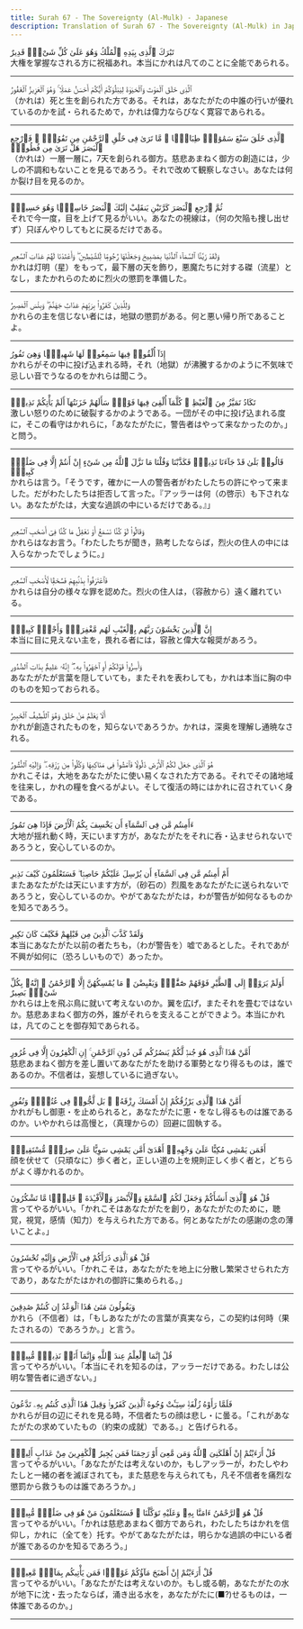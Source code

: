 ```yaml
---
title: Surah 67 - The Sovereignty (Al-Mulk) - Japanese
description: Translation of Surah 67 - The Sovereignty (Al-Mulk) in Japanese
---
```





<Aside type="quran" title="1">
تَبَٰرَكَ ٱلَّذِى بِيَدِهِ ٱلْمُلْكُ وَهُوَ عَلَىٰ كُلِّ شَىْءٍۢ قَدِيرٌ
</Aside>

<Aside type="reference" title="1">
大権を掌握なされる方に祝福あれ。本当にかれは凡てのことに全能であられる。
</Aside>

---

<Aside type="quran" title="2">
ٱلَّذِى خَلَقَ ٱلْمَوْتَ وَٱلْحَيَوٰةَ لِيَبْلُوَكُمْ أَيُّكُمْ أَحْسَنُ عَمَلًۭا ۚ وَهُوَ ٱلْعَزِيزُ ٱلْغَفُورُ
</Aside>

<Aside type="reference" title="2">
（かれは）死と生を創られた方である。それは，あなたがたの中誰の行いが優れているのかを試・られるためで，かれは偉力ならびなく寛容であられる。
</Aside>

---

<Aside type="quran" title="3">
ٱلَّذِى خَلَقَ سَبْعَ سَمَٰوَٰتٍۢ طِبَاقًۭا ۖ مَّا تَرَىٰ فِى خَلْقِ ٱلرَّحْمَٰنِ مِن تَفَٰوُتٍۢ ۖ فَٱرْجِعِ ٱلْبَصَرَ هَلْ تَرَىٰ مِن فُطُورٍۢ
</Aside>

<Aside type="reference" title="3">
（かれは）一層一層に，7天を創られる御方。慈悲あまねく御方の創造には，少しの不調和もないことを見るであろう。それで改めて観察しなさい。あなたは何か裂け目を見るのか。
</Aside>

---

<Aside type="quran" title="4">
ثُمَّ ٱرْجِعِ ٱلْبَصَرَ كَرَّتَيْنِ يَنقَلِبْ إِلَيْكَ ٱلْبَصَرُ خَاسِئًۭا وَهُوَ حَسِيرٌۭ
</Aside>

<Aside type="reference" title="4">
それで今一度，目を上げて見るがいい。あなたの視線は，（何の欠陥も捜し出せず）只ぼんやりしてもとに戻るだけである。
</Aside>

---

<Aside type="quran" title="5">
وَلَقَدْ زَيَّنَّا ٱلسَّمَآءَ ٱلدُّنْيَا بِمَصَٰبِيحَ وَجَعَلْنَٰهَا رُجُومًۭا لِّلشَّيَٰطِينِ ۖ وَأَعْتَدْنَا لَهُمْ عَذَابَ ٱلسَّعِيرِ
</Aside>

<Aside type="reference" title="5">
かれは灯明（星）をもって，最下層の天を飾り，悪魔たちに対する磔（流星）となし，またかれらのために烈火の懲罰を準備した。
</Aside>

---

<Aside type="quran" title="6">
وَلِلَّذِينَ كَفَرُوا۟ بِرَبِّهِمْ عَذَابُ جَهَنَّمَ ۖ وَبِئْسَ ٱلْمَصِيرُ
</Aside>

<Aside type="reference" title="6">
かれらの主を信じない者には，地獄の懲罰がある。何と悪い帰り所であることよ。
</Aside>

---

<Aside type="quran" title="7">
إِذَآ أُلْقُوا۟ فِيهَا سَمِعُوا۟ لَهَا شَهِيقًۭا وَهِىَ تَفُورُ
</Aside>

<Aside type="reference" title="7">
かれらがその中に投げ込まれる時，それ（地獄）が沸騰するかのように不気味で忌しい音でうなるのをかれらは聞こう。
</Aside>

---

<Aside type="quran" title="8">
تَكَادُ تَمَيَّزُ مِنَ ٱلْغَيْظِ ۖ كُلَّمَآ أُلْقِىَ فِيهَا فَوْجٌۭ سَأَلَهُمْ خَزَنَتُهَآ أَلَمْ يَأْتِكُمْ نَذِيرٌۭ
</Aside>

<Aside type="reference" title="8">
激しい怒りのために破裂するかのようである。一団がその中に投げ込まれる度に，そこの看守はかれらに，「あなたがたに，警告者はやって来なかったのか。」と問う。
</Aside>

---

<Aside type="quran" title="9">
قَالُوا۟ بَلَىٰ قَدْ جَآءَنَا نَذِيرٌۭ فَكَذَّبْنَا وَقُلْنَا مَا نَزَّلَ ٱللَّهُ مِن شَىْءٍ إِنْ أَنتُمْ إِلَّا فِى ضَلَٰلٍۢ كَبِيرٍۢ
</Aside>

<Aside type="reference" title="9">
かれらは言う。「そうです，確かに一人の警告者がわたしたちの許にやって来ました。だがわたしたちは拒否して言った。『アッラーは何（の啓示）も下されない。あなたがたは，大変な過誤の中にいるだけである。』」
</Aside>

---

<Aside type="quran" title="10">
وَقَالُوا۟ لَوْ كُنَّا نَسْمَعُ أَوْ نَعْقِلُ مَا كُنَّا فِىٓ أَصْحَٰبِ ٱلسَّعِيرِ
</Aside>

<Aside type="reference" title="10">
かれらはなお言う。「わたしたちが聞き，熟考したならば，烈火の住人の中には入らなかったでしょうに。」
</Aside>

---

<Aside type="quran" title="11">
فَٱعْتَرَفُوا۟ بِذَنۢبِهِمْ فَسُحْقًۭا لِّأَصْحَٰبِ ٱلسَّعِيرِ
</Aside>

<Aside type="reference" title="11">
かれらは自分の様々な罪を認めた。烈火の住人は，（容赦から）遠く離れている。
</Aside>

---

<Aside type="quran" title="12">
إِنَّ ٱلَّذِينَ يَخْشَوْنَ رَبَّهُم بِٱلْغَيْبِ لَهُم مَّغْفِرَةٌۭ وَأَجْرٌۭ كَبِيرٌۭ
</Aside>

<Aside type="reference" title="12">
本当に目に見えない主を，畏れる者には，容赦と偉大な報奨があろう。
</Aside>

---

<Aside type="quran" title="13">
وَأَسِرُّوا۟ قَوْلَكُمْ أَوِ ٱجْهَرُوا۟ بِهِۦٓ ۖ إِنَّهُۥ عَلِيمٌۢ بِذَاتِ ٱلصُّدُورِ
</Aside>

<Aside type="reference" title="13">
あなたがたが言葉を隠していても，またそれを表わしても，かれは本当に胸の中のものを知っておられる。
</Aside>

---

<Aside type="quran" title="14">
أَلَا يَعْلَمُ مَنْ خَلَقَ وَهُوَ ٱللَّطِيفُ ٱلْخَبِيرُ
</Aside>

<Aside type="reference" title="14">
かれが創造されたものを，知らないであろうか。かれは，深奥を理解し通暁なされる。
</Aside>

---

<Aside type="quran" title="15">
هُوَ ٱلَّذِى جَعَلَ لَكُمُ ٱلْأَرْضَ ذَلُولًۭا فَٱمْشُوا۟ فِى مَنَاكِبِهَا وَكُلُوا۟ مِن رِّزْقِهِۦ ۖ وَإِلَيْهِ ٱلنُّشُورُ
</Aside>

<Aside type="reference" title="15">
かれこそは，大地をあなたがたに使い易くなされた方である。それでその諸地域を往来し，かれの糧を食べるがよい。そして復活の時にはかれに召されていく身である。
</Aside>

---

<Aside type="quran" title="16">
ءَأَمِنتُم مَّن فِى ٱلسَّمَآءِ أَن يَخْسِفَ بِكُمُ ٱلْأَرْضَ فَإِذَا هِىَ تَمُورُ
</Aside>

<Aside type="reference" title="16">
大地が揺れ動く時，天にいます方が，あなたがたをそれに呑・込ませられないであろうと，安心しているのか。
</Aside>

---

<Aside type="quran" title="17">
أَمْ أَمِنتُم مَّن فِى ٱلسَّمَآءِ أَن يُرْسِلَ عَلَيْكُمْ حَاصِبًۭا ۖ فَسَتَعْلَمُونَ كَيْفَ نَذِيرِ
</Aside>

<Aside type="reference" title="17">
またあなたがたは天にいます方が，（砂石の）烈風をあなたがたに送られないであろうと，安心しているのか。やがてあなたがたは，わが警告が如何なるものかを知ろであろう。
</Aside>

---

<Aside type="quran" title="18">
وَلَقَدْ كَذَّبَ ٱلَّذِينَ مِن قَبْلِهِمْ فَكَيْفَ كَانَ نَكِيرِ
</Aside>

<Aside type="reference" title="18">
本当にあなたがた以前の者たちも，（わが警告を）嘘であるとした。それであが不興が如何に（恐ろしいもので）あったか。
</Aside>

---

<Aside type="quran" title="19">
أَوَلَمْ يَرَوْا۟ إِلَى ٱلطَّيْرِ فَوْقَهُمْ صَٰٓفَّٰتٍۢ وَيَقْبِضْنَ ۚ مَا يُمْسِكُهُنَّ إِلَّا ٱلرَّحْمَٰنُ ۚ إِنَّهُۥ بِكُلِّ شَىْءٍۭ بَصِيرٌ
</Aside>

<Aside type="reference" title="19">
かれらは上を飛ぶ鳥に就いて考えないのか。翼を広げ，またそれを畳むではないか。慈悲あまねく御方の外，誰がそれらを支えることができよう。本当にかれは，凡てのことを御存知であられる。
</Aside>

---

<Aside type="quran" title="20">
أَمَّنْ هَٰذَا ٱلَّذِى هُوَ جُندٌۭ لَّكُمْ يَنصُرُكُم مِّن دُونِ ٱلرَّحْمَٰنِ ۚ إِنِ ٱلْكَٰفِرُونَ إِلَّا فِى غُرُورٍ
</Aside>

<Aside type="reference" title="20">
慈悲あまねく御方を差し置いてあなたがたを助ける軍勢となり得るものは，誰であるのか。不信者は，妄想しているに過ぎない。
</Aside>

---

<Aside type="quran" title="21">
أَمَّنْ هَٰذَا ٱلَّذِى يَرْزُقُكُمْ إِنْ أَمْسَكَ رِزْقَهُۥ ۚ بَل لَّجُّوا۟ فِى عُتُوٍّۢ وَنُفُورٍ
</Aside>

<Aside type="reference" title="21">
かれがもし御恵・を止められると，あなたがたに恵・をなし得るものは誰であるのか。いやかれらは高慢と，（真理からの）回避に固執する。
</Aside>

---

<Aside type="quran" title="22">
أَفَمَن يَمْشِى مُكِبًّا عَلَىٰ وَجْهِهِۦٓ أَهْدَىٰٓ أَمَّن يَمْشِى سَوِيًّا عَلَىٰ صِرَٰطٍۢ مُّسْتَقِيمٍۢ
</Aside>

<Aside type="reference" title="22">
顔を伏せて（只頑なに）歩く者と，正しい道の上を規則正しく歩く者と，どちらがよく導かれるのか。
</Aside>

---

<Aside type="quran" title="23">
قُلْ هُوَ ٱلَّذِىٓ أَنشَأَكُمْ وَجَعَلَ لَكُمُ ٱلسَّمْعَ وَٱلْأَبْصَٰرَ وَٱلْأَفْـِٔدَةَ ۖ قَلِيلًۭا مَّا تَشْكُرُونَ
</Aside>

<Aside type="reference" title="23">
言ってやるがいい。「かれこそはあなたがたを創り，あなたがたのために，聴覚，視覚，感情（知力）を与えられた方である。何とあなたがたの感謝の念の薄いことよ。」
</Aside>

---

<Aside type="quran" title="24">
قُلْ هُوَ ٱلَّذِى ذَرَأَكُمْ فِى ٱلْأَرْضِ وَإِلَيْهِ تُحْشَرُونَ
</Aside>

<Aside type="reference" title="24">
言ってやるがいい。「かれこそは，あなたがたを地上に分散し繁栄させられた方であり，あなたがたはかれの御許に集められる。」
</Aside>

---

<Aside type="quran" title="25">
وَيَقُولُونَ مَتَىٰ هَٰذَا ٱلْوَعْدُ إِن كُنتُمْ صَٰدِقِينَ
</Aside>

<Aside type="reference" title="25">
かれら（不信者）は，「もしあなたがたの言葉が真実なら，この契約は何時（果たされるの）であろうか。」と言う。
</Aside>

---

<Aside type="quran" title="26">
قُلْ إِنَّمَا ٱلْعِلْمُ عِندَ ٱللَّهِ وَإِنَّمَآ أَنَا۠ نَذِيرٌۭ مُّبِينٌۭ
</Aside>

<Aside type="reference" title="26">
言ってやろがいい。「本当にそれを知るのは，アッラーだけである。わたしは公明な警告者に過ぎない。」
</Aside>

---

<Aside type="quran" title="27">
فَلَمَّا رَأَوْهُ زُلْفَةًۭ سِيٓـَٔتْ وُجُوهُ ٱلَّذِينَ كَفَرُوا۟ وَقِيلَ هَٰذَا ٱلَّذِى كُنتُم بِهِۦ تَدَّعُونَ
</Aside>

<Aside type="reference" title="27">
かれらが目の辺にそれを見る時，不信者たちの顔は悲し・に曇る。「これがあなたがたの求めていたもの（約束の成就）である。」と告げられる。
</Aside>

---

<Aside type="quran" title="28">
قُلْ أَرَءَيْتُمْ إِنْ أَهْلَكَنِىَ ٱللَّهُ وَمَن مَّعِىَ أَوْ رَحِمَنَا فَمَن يُجِيرُ ٱلْكَٰفِرِينَ مِنْ عَذَابٍ أَلِيمٍۢ
</Aside>

<Aside type="reference" title="28">
言ってやるがいい。「あなたがたは考えないのか，もしアッラーが，わたしやわたしと一緒の者を滅ぼされても，また慈悲を与えられても，凡そ不信者を痛烈な懲罰から救うものは誰であろうか。」
</Aside>

---

<Aside type="quran" title="29">
قُلْ هُوَ ٱلرَّحْمَٰنُ ءَامَنَّا بِهِۦ وَعَلَيْهِ تَوَكَّلْنَا ۖ فَسَتَعْلَمُونَ مَنْ هُوَ فِى ضَلَٰلٍۢ مُّبِينٍۢ
</Aside>

<Aside type="reference" title="29">
言ってやるがいい。「かれは慈悲あまねく御方であられ，わたしたちはかれを信仰し，かれに（全てを）托す。やがてあなたがたは，明らかな過誤の中にいる者が誰であるのかを知るであろう。」
</Aside>

---

<Aside type="quran" title="30">
قُلْ أَرَءَيْتُمْ إِنْ أَصْبَحَ مَآؤُكُمْ غَوْرًۭا فَمَن يَأْتِيكُم بِمَآءٍۢ مَّعِينٍۭ
</Aside>

<Aside type="reference" title="30">
言ってやるがいい。「あなたがたは考えないのか。もし或る朝，あなたがたの水が地下に沈・去ったならば，涌き出る水を，あなたがたに(■?)せるものは，一体誰であるのか。」
</Aside>

---
